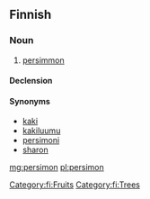 ==Finnish==

===Noun===
{{fi-noun}}

# [[persimmon]]

====Declension====
{{fi-decl-risti|persimon|||a|i=0}}

====Synonyms====
* [[kaki]]
* [[kakiluumu]]
* [[persimoni]]
* [[sharon]]

[[Category:fi:Fruits]]
[[Category:fi:Trees]]

[[mg:persimon]]
[[pl:persimon]]